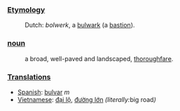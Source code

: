===[[Etymology]]===
:Dutch: ''bolwerk'', a [[bulwark]] (a [[bastion]]).
===[[noun]]===
:a broad, well-paved and landscaped, [[thoroughfare]].
===[[Translations]]===
*[[Spanish]]: [[bulvar]] ''m''
*[[Vietnamese]]: [[đại lộ]], [[đường lớn]] ''(literally: ''big road'')''